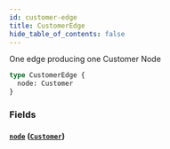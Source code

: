 ```yaml
---
id: customer-edge
title: CustomerEdge
hide_table_of_contents: false
---
```



One edge producing one Customer Node

```graphql
type CustomerEdge {
  node: Customer
}
```


### Fields

#### [`node`](#) ([`Customer`](/developers/demandhq-apis/demand-api/graphql/reference/objects/customer))






